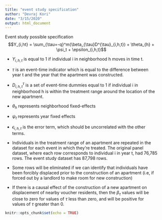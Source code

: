 ```yaml
---
title: "event study specification"
author: "Devraj Kori"
date: "3/15/2020"
output: html_document
---
```

Event study possible specification
$$Y_{i,ht} = \sum_{\tau=-q}^m(\beta_{\tau}D^{\tau}_{i,h,t}) + \theta_{h} + \psi_t + \epsilon_{i,h,t}$$

+ $Y_{i,h,t}$ is equal to 1 if individual i in neighborhood h moves in time t.
+ $\tau$ is an event-time indicator which is equal to the difference between year t and the year that the apartment was constructed. 
+ $D^{\tau}_{i,h,t}$ is a set of event-time dummies equal to 1 if individual i in neighborhood h is within the treatment range around the location of the new apartment.
+ $\theta_h$ represents neighborhood fixed-effects
+ $\psi_t$ represents year fixed effects
+ $\epsilon_{i,h,t}$ is the error term, which should be uncorrelated with the other terms. 

* Individuals in the treatment range of an apartment are repeated in the dataset for each event in which they're treated. The original panel dataset, where each row corresponds to individual i in year t, had 76,785 rows. The event study dataset has 87,798 rows. 
* Some rows will be eliminated if we can identify that individuals have been forcibly displaced prior to the construction of an apartment (i.e, if forced out by a landlord to make room for new construction)
* If there is a causal effect of the construction of a new apartment on displacement of nearby voucher residents, then the $\beta_{\tau}$ values will be close to zero for values of $\tau$ less than zero, and will be positive for values of $\tau$ greater than 0.
```r
knitr::opts_chunk$set(echo = TRUE)
```


